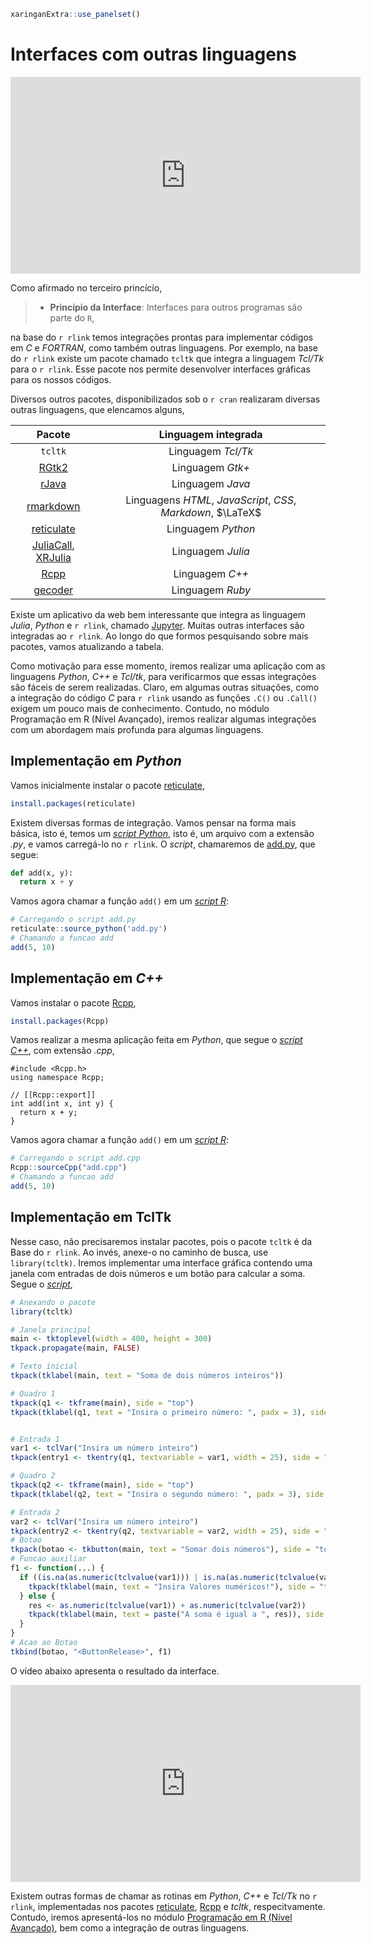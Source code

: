 ```r
xaringanExtra::use_panelset()
```


# <i class="fas fa-sort-alpha-down"></i> Interfaces com outras linguagens {#rinterface}

<iframe width="560" height="315" src="https://www.youtube.com/embed/Dfo8NCyvyGc" frameborder="0" allow="accelerometer; autoplay; clipboard-write; encrypted-media; gyroscope; picture-in-picture" allowfullscreen></iframe>

Como afirmado no terceiro princício,

<blockquote>
<p>
- **Princípio da Interface**: Interfaces para outros programas são parte do `R`,
</p>
</blockquote>

na base do `r rlink` temos integrações prontas para implementar códigos em *C* e *FORTRAN*, como também outras linguagens. Por exemplo, na base do `r rlink` existe um pacote chamado `tcltk` que integra a linguagem *Tcl/Tk* para o `r rlink`. Esse pacote nos permite desenvolver interfaces gráficas para os nossos códigos.

Diversos outros pacotes, disponibilizados sob o `r cran` realizaram diversas outras linguagens, que elencamos alguns,

| Pacote      | Linguagem integrada |
|:------:     |:-------------------:|
|`tcltk`      | Linguagem *Tcl/Tk*  |
| [RGtk2](https://github.com/cran/RGtk2)     | Linguagem *Gtk+*    |
| [rJava](http://www.rforge.net/rJava/)     | Linguagem *Java*    |
| [rmarkdown](https://rmarkdown.rstudio.com/) | Linguagens *HTML*, *JavaScript*, *CSS*, *Markdown*, $\LaTeX$ |
|  [reticulate](https://rstudio.github.io/reticulate/) | Linguagem *Python* |
| [JuliaCall](https://non-contradiction.github.io/JuliaCall/index.html), [XRJulia](https://cran.r-project.org/web/packages/XRJulia/index.html) | Linguagem *Julia* |
| [Rcpp](http://www.rcpp.org/) | Linguagem *C++* |
| [gecoder](http://gecoder.org/) | Linguagem *Ruby*  |

Existe um aplicativo da web bem interessante que integra as linguagem *Julia*, *Python* e `r rlink`, chamado [Jupyter](https://jupyter.org/). Muitas outras interfaces são integradas ao `r rlink`. Ao longo do que formos pesquisando sobre mais pacotes, vamos atualizando a tabela.

Como motivação para esse momento, iremos realizar uma aplicação com as linguagens *Python*, *C++* e *Tcl/tk*, para verificarmos que essas integrações são fáceis de serem realizadas. Claro, em algumas outras situações, como a integração do código *C* para `r rlink` usando as funções `.C()` ou `.Call()` exigem um pouco mais de conhecimento. Contudo, no módulo Programação em R (Nível Avançado), iremos realizar algumas integrações com um abordagem mais profunda para algumas linguagens.


::: {.panelset}
::: {.panel}
## Implementação em *Python*

Vamos inicialmente instalar o pacote [reticulate](https://rstudio.github.io/reticulate/){target="_blank"},

```r
install.packages(reticulate)
```

Existem diversas formas de integração. Vamos pensar na forma mais básica, isto é, temos um [*script Python*](scripts/aula24/add.py){target="_blank"}, isto é, um arquivo com a extensão *.py*, e vamos carregá-lo no `r rlink`. O *script*, chamaremos de [add.py](scripts/aula24/add.py){target="_blank"}, que segue:

```python
def add(x, y):
  return x + y
```

Vamos agora chamar a função `add()` em um [*script R*](scripts/aula24/r-python.R){target="_blank"}:

```r
# Carregando o script add.py
reticulate::source_python('add.py') 
# Chamando a funcao add
add(5, 10)
```
:::
::: {.panel}
## Implementação em *C++*

Vamos instalar o pacote [Rcpp](http://www.rcpp.org/){target="_blank"},

```r
install.packages(Rcpp)
```

Vamos realizar a mesma aplicação feita em *Python*, que segue o [*script C++*](scripts/aula24/add.cpp){target="_blank"}, com extensão *.cpp*,

```Rcpp
#include <Rcpp.h>
using namespace Rcpp;

// [[Rcpp::export]]
int add(int x, int y) {
  return x + y;
}
```

Vamos agora chamar a função `add()` em um [*script R*](scripts/aula24/r-rcpp.R){target="_blank"}:

```r
# Carregando o script add.cpp
Rcpp::sourceCpp("add.cpp")
# Chamando a funcao add
add(5, 10)
```
:::

::: {.panel}
## Implementação em TclTk

Nesse caso, não precisaremos instalar pacotes, pois o pacote `tcltk` é da Base do `r rlink`. Ao invés, anexe-o no caminho de busca, use `library(tcltk)`. Iremos implementar uma interface gráfica contendo uma janela com entradas de dois números e um botão para calcular a soma. Segue o [*script*](scripts/aula24/r-tcltk.R){target="_blank"},

```r
# Anexando o pacote
library(tcltk)

# Janela principal
main <- tktoplevel(width = 400, height = 300)
tkpack.propagate(main, FALSE)

# Texto inicial
tkpack(tklabel(main, text = "Soma de dois números inteiros"))

# Quadro 1
tkpack(q1 <- tkframe(main), side = "top")
tkpack(tklabel(q1, text = "Insira o primeiro número: ", padx = 3), side = "left", anchor = "e")


# Entrada 1
var1 <- tclVar("Insira um número inteiro")
tkpack(entry1 <- tkentry(q1, textvariable = var1, width = 25), side = "left", anchor = "ne")

# Quadro 2
tkpack(q2 <- tkframe(main), side = "top")
tkpack(tklabel(q2, text = "Insira o segundo número: ", padx = 3), side = "left", anchor = "e")

# Entrada 2
var2 <- tclVar("Insira um número inteiro")
tkpack(entry2 <- tkentry(q2, textvariable = var2, width = 25), side = "left", anchor = "ne")
# Botao 
tkpack(botao <- tkbutton(main, text = "Somar dois números"), side = "top")
# Funcao auxiliar
f1 <- function(...) {
  if ((is.na(as.numeric(tclvalue(var1))) | is.na(as.numeric(tclvalue(var2))))) {
    tkpack(tklabel(main, text = "Insira Valores numéricos!"), side = "top")
  } else {
    res <- as.numeric(tclvalue(var1)) + as.numeric(tclvalue(var2))
    tkpack(tklabel(main, text = paste("A soma é igual a ", res)), side = "top")
  }
} 
# Acao ao Botao
tkbind(botao, "<ButtonRelease>", f1)
```

O vídeo abaixo apresenta o resultado da interface.

<iframe width="560" height="315" src="https://www.youtube.com/embed/u1AQoCEfOF0" frameborder="0" allow="accelerometer; autoplay; clipboard-write; encrypted-media; gyroscope; picture-in-picture" allowfullscreen></iframe>
:::

:::

Existem outras formas de chamar as rotinas em *Python*, *C++* e *Tcl/Tk* no `r rlink`, implementadas nos pacotes [reticulate](https://rstudio.github.io/reticulate/){target="_blank"}, [Rcpp](http://www.rcpp.org/){target="_blank"} e *tcltk*, respecitvamente. Contudo, iremos apresentá-los no módulo [Programação em R (Nível Avançado)](navancado.html){target="_blank"}, bem como a integração de outras linguagens.


